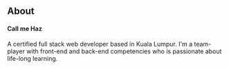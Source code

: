 ## About

#### Call me Haz

A certified full stack web developer based in Kuala Lumpur. I'm a team-player with front-end and back-end competencies who is passionate about life-long learning.  